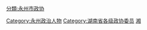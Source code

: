 [[分類:永州市政协|分類:永州市政协]]
[[Category:永州政治人物|Category:永州政治人物]]
[[Category:湖南省各级政协委员|Category:湖南省各级政协委员]]
[[Category:设区的市政协委员|湘]]